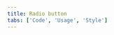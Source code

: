 ```yaml
---
title: Radio button
tabs: ['Code', 'Usage', 'Style']
---
```


<ComponentCode
    name="Radio button"
    component="radio-button"
    variation="radio-button"
    hasReactVersion
    hasVueVersion="radiobutton--default"
    >
</ComponentCode>
<ComponentCode
    name="Radio button horizontal group"
    component="radio-button"
    variation="radio-button--horizontal-bottom"
    hasReactVersion
    hasVueVersion="radiobutton--default"
    >
</ComponentCode>
<ComponentCode
    name="Radio button horizontal group left"
    component="radio-button"
    variation="radio-button--horizontal-left"
    hasReactVersion
    >
</ComponentCode>
<ComponentCode
    name="Radio button horizontal group left"
    component="radio-button"
    variation="radio-button--horizontal-top"
    hasReactVersion
    >
</ComponentCode>
<ComponentCode
    name="Radio button vertical group"
    component="radio-button"
    variation="radio-button--vertical"
    hasReactVersion
    >
</ComponentCode>
<ComponentCode
    name="Radio button vertical group left"
    component="radio-button"
    variation="radio-button--vertical-left"
    hasReactVersion
    >
</ComponentCode>
<ComponentDocs component="radio-button" ></ComponentDocs>

